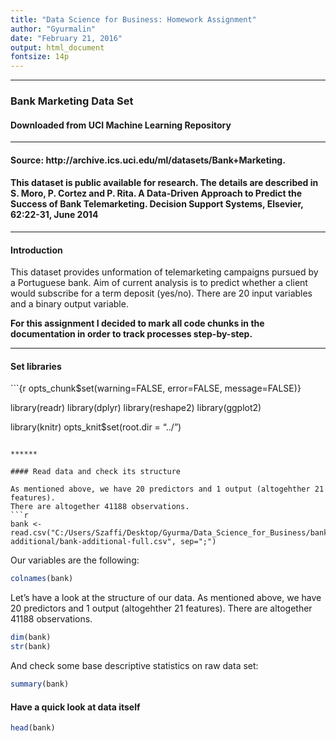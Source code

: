 ```yaml
---
title: "Data Science for Business: Homework Assignment"
author: "Gyurmalin"
date: "February 21, 2016"
output: html_document
fontsize: 14p
---
```


******



### **Bank Marketing Data Set**


#### Downloaded from UCI Machine Learning Repository

******
#### Source: http://archive.ics.uci.edu/ml/datasets/Bank+Marketing.

#### This dataset is public available for research. The details are described in S. Moro, P. Cortez and P. Rita. A Data-Driven Approach to Predict the Success of Bank Telemarketing. Decision Support Systems, Elsevier, 62:22-31, June 2014

******

#### Introduction

This dataset provides unformation of telemarketing campaigns pursued by a Portuguese bank. Aim of current analysis is to predict whether a client would subscribe for a term deposit (yes/no). There are 20 input variables and a binary output variable.

**For this assignment I decided to mark all code chunks in the documentation in order to track processes step-by-step.**

******

#### Set libraries


```{r
opts_chunk$set(warning=FALSE, error=FALSE, 
message=FALSE)}

library(readr)
library(dplyr)
library(reshape2)
library(ggplot2)

library(knitr)
opts_knit$set(root.dir = "../")
```

******

#### Read data and check its structure

As mentioned above, we have 20 predictors and 1 output (altogehther 21 features).
There are altogether 41188 observations.
```r
bank <- read.csv("C:/Users/Szaffi/Desktop/Gyurma/Data_Science_for_Business/bank-additional/bank-additional-full.csv", sep=";")
```

Our variables are the following:
```r
colnames(bank)
```

Let's have a look at the structure of our data. As mentioned above, we have 20 predictors and 1 output (altogehther 21 features).
There are altogether 41188 observations.
```r
dim(bank)
str(bank)
```

And check some base descriptive statistics on raw data set:
```r
summary(bank)
```

#### Have a quick look at data itself

```r
head(bank)
```
